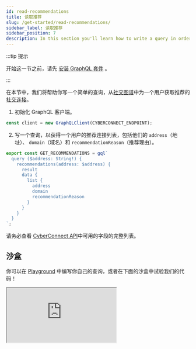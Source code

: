 ```yaml
---
id: read-recommendations
title: 读取推荐
slug: /get-started/read-recommendations/
sidebar_label: 读取推荐
sidebar_position: 7
description: In this section you'll learn how to write a query in order to read the recommendations.
---
```


:::tip 提示

开始这一节之前，请先 [安装 GraphQL 套件](/get-started/quick-setup/) 。

:::

在本节中，我们将帮助你写一个简单的查询，从[社交图谱](/concepts/social-graph/)中为一个用户获取推荐的[社交连接](/concepts/connection/)。

1. 初始化 GraphQL 客户端。

```jsx title="/src/queries/GetRecommendations.tsx"
const client = new GraphQLClient(CYBERCONNECT_ENDPOINT);
```

2. 写一个查询，以获得一个用户的推荐连接列表，包括他们的 `address`（地址）、 `domain`（域名）和 `recommendationReason`（推荐理由）。

```jsx title="/src/queries/GetRecommendations.tsx"
export const GET_RECOMMENDATIONS = gql`
  query ($address: String!) {
    recommendations(address: $address) {
      result
      data {
        list {
          address
          domain
          recommendationReason
        }
      }
    }
  }
`;
```

请务必查看 [CyberConnect API](/cyberconnect-api/overview/)中可用的字段的完整列表。

## 沙盒

你可以在 [Playground](/cyberconnect-api/playground/) 中编写你自己的查询，或者在下面的沙盒中试验我们的代码！

<iframe
  src="https://codesandbox.io/embed/read-recommendations-08k9f6?codemirror=1&fontsize=14&hidenavigation=0&theme=dark&runonclick=1&view=split&module=/src/queries/GetRecommendations.tsx"
  title="read-recommendations"
  allow="accelerometer; ambient-light-sensor; camera; encrypted-media; geolocation; gyroscope; hid; microphone; midi; payment; usb; vr; xr-spatial-tracking"
  sandbox="allow-forms allow-modals allow-popups allow-presentation allow-same-origin allow-scripts"
></iframe>
